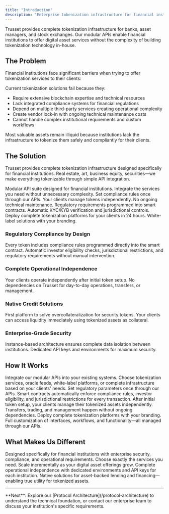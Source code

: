 ```yaml
---
title: "Introduction"
description: "Enterprise tokenization infrastructure for financial institutions. We don't fix broken systems. We build new ones."
---
```


Trusset provides complete tokenization infrastructure for banks, asset managers, and stock exchanges. Our modular APIs enable financial institutions to offer digital asset services without the complexity of building tokenization technology in-house.

## The Problem

Financial institutions face significant barriers when trying to offer tokenization services to their clients:

Current tokenization solutions fail because they:
- Require extensive blockchain expertise and technical resources
- Lack integrated compliance systems for financial regulations
- Depend on multiple third-party services creating operational complexity
- Create vendor lock-in with ongoing technical maintenance costs
- Cannot handle complex institutional requirements and custom workflows

Most valuable assets remain illiquid because institutions lack the infrastructure to tokenize them safely and compliantly for their clients.

## The Solution

Trusset provides complete tokenization infrastructure designed specifically for financial institutions. Real estate, art, business equity, securities—we make everything tokenizable through simple API integration.

<CardGroup cols={2}>
  <Card title="Enterprise APIs" icon="code">
    Modular API suite designed for financial institutions. Integrate the services you need without unnecessary complexity.
  </Card>
  
  <Card title="Zero Technical Overhead" icon="circle-dollar-to-slot">
    Set compliance rules once through our APIs. Your clients manage tokens independently. No ongoing technical maintenance.
  </Card>
  
  <Card title="Built-in Compliance" icon="shield-check">
    Regulatory requirements programmed into smart contracts. Automatic KYC/KYB verification and jurisdictional controls.
  </Card>
  
  <Card title="Instant Infrastructure" icon="bolt">
    Deploy complete tokenization platforms for your clients in 24 hours. White-label solutions with your branding.
  </Card>
</CardGroup>

### Regulatory Compliance by Design
Every token includes compliance rules programmed directly into the smart contract. Automatic investor eligibility checks, jurisdictional restrictions, and regulatory requirements without manual intervention.

### Complete Operational Independence  
Your clients operate independently after initial token setup. No dependencies on Trusset for day-to-day operations, transfers, or management.

### Native Credit Solutions
First platform to solve overcollateralization for security tokens. Your clients can access liquidity immediately using tokenized assets as collateral.

### Enterprise-Grade Security
Instance-based architecture ensures complete data isolation between institutions. Dedicated API keys and environments for maximum security.

## How It Works

<Accordion title="API Integration">
  Integrate our modular APIs into your existing systems. Choose tokenization services, oracle feeds, white-label platforms, or complete infrastructure based on your clients' needs.
</Accordion>

<Accordion title="Compliance Automation">
  Set regulatory parameters once through our APIs. Smart contracts automatically enforce compliance rules, investor eligibility, and jurisdictional restrictions for every transaction.
</Accordion>

<Accordion title="Client Independence">
  After initial token setup, your clients manage their tokenized assets independently. Transfers, trading, and management happen without ongoing dependencies.
</Accordion>

<Accordion title="White-Label Deployment">
  Deploy complete tokenization platforms with your branding. Full customization of interfaces, workflows, and functionality—all managed through our APIs.
</Accordion>

## What Makes Us Different

<CardGroup cols={2}>
  <Card title="Built for Banks" icon="building">
    Designed specifically for financial institutions with enterprise security, compliance, and operational requirements.
  </Card>
  
  <Card title="Modular Architecture" icon="puzzle-piece">
    Choose exactly the services you need. Scale incrementally as your digital asset offerings grow.
  </Card>
  
  <Card title="Instance Isolation" icon="lock">
    Complete operational independence with dedicated environments and API keys for each institution.
  </Card>
  
  <Card title="Credit Innovation" icon="credit-card">
    Native solutions for asset-backed lending and financing—enabling true utility for tokenized assets.
  </Card>
</CardGroup>

---

<Info>
  **Next**: Explore our [Protocol Architecture](/protocol-architecture) to understand the technical foundation, or contact our enterprise team to discuss your institution's specific requirements.
</Info>
